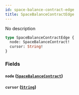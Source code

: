```yaml
---
id: space-balance-contract-edge
title: SpaceBalanceContractEdge
---
```



No description

```graphql
type SpaceBalanceContractEdge {
  node: SpaceBalanceContract!
  cursor: String!
}
```


### Fields

#### `node` ([`SpaceBalanceContract`](../../references/objects/space-balance-contract))




#### `cursor` ([`String`](../../references/scalars/string))






